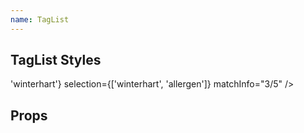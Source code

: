 ```yaml
---
name: TagList
---
```



## TagList Styles

<Playground>
  <TagList
    tags={['winterhart', 'tierfreundlich']}
    getOptionLabel={() => 'winterhart'}
    selection={['winterhart', 'allergen']}
    matchInfo="3/5"
  />
</Playground>

## Props

<Props of={TagList} />
